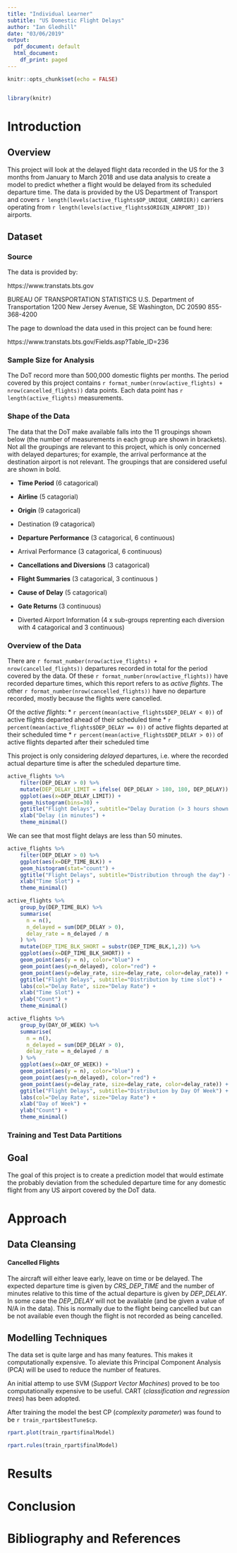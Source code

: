```yaml
---
title: "Individual Learner"
subtitle: "US Domestic Flight Delays"
author: "Ian Gledhill"
date: "03/06/2019"
output:
  pdf_document: default
  html_document:
    df_print: paged
---
```


```r
knitr::opts_chunk$set(echo = FALSE)
```

```r
```

```r
library(knitr)
```

\newpage
# Introduction

## Overview

This project will look at the delayed flight data recorded in the US for the 3 months from January to March 2018 and use data analysis to create a model to predict whether a flight would be delayed from its scheduled departure time. The data is provided by the US Department of Transport and covers `r length(levels(active_flights$OP_UNIQUE_CARRIER))` carriers operating from `r length(levels(active_flights$ORIGIN_AIRPORT_ID))` airports.


## Dataset

### Source

The data is provided by:

  https://www.transtats.bts.gov

  BUREAU OF TRANSPORTATION STATISTICS 
  U.S. Department of Transportation 
  1200 New Jersey Avenue, SE 
  Washington, DC 20590 
  855-368-4200 


The page to download the data used in this project can be found here: 

https://www.transtats.bts.gov/Fields.asp?Table_ID=236


### Sample Size for Analysis
The DoT record more than 500,000 domestic flights per months. The period covered by this project contains `r format_number(nrow(active_flights) + nrow(cancelled_flights))` data points. Each data point has `r length(active_flights)` measurements.

### Shape of the Data
The data that the DoT make available falls into the 11 groupings shown below (the number of measurements in each group are shown in brackets). Not all the groupings are relevant to this project, which is only concerned with delayed departures; for example, the arrival performance at the destination airport is not relevant. The groupings that are considered useful are shown in bold.

* **Time Period** (6 catagorical)

* **Airline** (5 catagorial)

* **Origin** (9 catagorical)

* Destination (9 catagorical)

* **Departure Performance** (3 catagorical, 6 continuous)

* Arrival Performance (3 catagorical, 6 continuous)

* **Cancellations and Diversions** (3 catagorical)

* **Flight Summaries** (3 catagorical, 3 continuous )

* **Cause of Delay** (5 catagorical)

* **Gate Returns** (3 continuous)

* Diverted Airport Information (4 x sub-groups reprenting each diversion with 4 catagorical and 3 continuous)

### Overview of the Data

There are `r format_number(nrow(active_flights) + nrow(cancelled_flights))` departures recorded in total for the period covered by the data.
Of these `r format_number(nrow(active_flights))` have recorded departure times, which this report refers to as _active flights_. The other `r format_number(nrow(cancelled_flights))` have no departure recorded, mostly because the flights were cancelled.

Of the _active flights_: 
* `r percent(mean(active_flights$DEP_DELAY < 0))` of active flights departed ahead of their scheduled time 
* `r percent(mean(active_flights$DEP_DELAY == 0))` of active flights departed at their scheduled time 
* `r percent(mean(active_flights$DEP_DELAY > 0))` of active flights departed after their scheduled time 

This project is only considering _delayed_ departures, i.e. where the recorded actual departure time is after the scheduled departure time.

```r
active_flights %>%
    filter(DEP_DELAY > 0) %>%
    mutate(DEP_DELAY_LIMIT = ifelse( DEP_DELAY > 180, 180, DEP_DELAY)) %>%
    ggplot(aes(x=DEP_DELAY_LIMIT)) + 
    geom_histogram(bins=30) +
    ggtitle("Flight Delays", subtitle="Delay Duration (> 3 hours shown as 3 hours)") +
    xlab("Delay (in minutes") +
    theme_minimal()
```  

We can see that most flight delays are less than 50 minutes.

```r
active_flights %>%
    filter(DEP_DELAY > 0) %>%
    ggplot(aes(x=DEP_TIME_BLK)) + 
    geom_histogram(stat="count") +
    ggtitle("Flight Delays", subtitle="Distribution through the day") +
    xlab("Time Slot") +
    theme_minimal()
```

```r
active_flights %>%
    group_by(DEP_TIME_BLK) %>%
    summarise(
      n = n(),
      n_delayed = sum(DEP_DELAY > 0),
      delay_rate = n_delayed / n
    ) %>%
    mutate(DEP_TIME_BLK_SHORT = substr(DEP_TIME_BLK,1,2)) %>%
    ggplot(aes(x=DEP_TIME_BLK_SHORT)) + 
    geom_point(aes(y = n), color="blue") +
    geom_point(aes(y=n_delayed), color="red") +
    geom_point(aes(y=delay_rate, size=delay_rate, color=delay_rate)) +
    ggtitle("Flight Delays", subtitle="Distribution by time slot") +
    labs(col="Delay Rate", size="Delay Rate") +
    xlab("Time Slot") +
    ylab("Count") +
    theme_minimal()
```


```r
active_flights %>%
    group_by(DAY_OF_WEEK) %>%
    summarise(
      n = n(),
      n_delayed = sum(DEP_DELAY > 0),
      delay_rate = n_delayed / n
    ) %>%
    ggplot(aes(x=DAY_OF_WEEK)) + 
    geom_point(aes(y = n), color="blue") +
    geom_point(aes(y=n_delayed), color="red") +
    geom_point(aes(y=delay_rate, size=delay_rate, color=delay_rate)) +
    ggtitle("Flight Delays", subtitle="Distribution by Day Of Week") +
    labs(col="Delay Rate", size="Delay Rate") +
    xlab("Day of Week") +
    ylab("Count") +
    theme_minimal()
```


### Training and Test Data Partitions


## Goal

The goal of this project is to create a prediction model that would estimate the probably deviation from the scheduled departure time for any  domestic flight from any US airport covered by the DoT data.



\newpage
# Approach

## Data Cleansing

#### Cancelled Flights
The aircraft will either leave early, leave on time or be delayed. The expected departure time is given by *CRS_DEP_TIME* and the number of minutes relative to this time of the actual departure is given by *DEP_DELAY*. In some case the *DEP_DELAY* will not be available (and be given a value of N/A in the data). This is normally due to the flight being cancelled but can be not available even though the flight is not recorded as being cancelled. 


## Modelling Techniques

The data set is quite large and has many features. This makes it computationally expensive. To aleviate this Principal Component Analysis (PCA) will be used to reduce the number of features.  

An initial attemp to use SVM (_Support Vector Machines_) proved to be too computationally expensive to be useful.
CART (_classification and regression trees_) has been adopted.

After training the model the best CP (_complexity parameter_) was found to be `r train_rpart$bestTune$cp`.

```r
rpart.plot(train_rpart$finalModel)
```

```r
rpart.rules(train_rpart$finalModel)
```

\newpage
# Results



\newpage
# Conclusion



\newpage
# Bibliography and References



